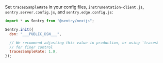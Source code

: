 Set `tracesSampleRate` in your config files, `instrumentation-client.js`, `sentry.server.config.js`, and `sentry.edge.config.js`:

```javascript
import * as Sentry from "@sentry/nextjs";

Sentry.init({
  dsn: "___PUBLIC_DSN___",

  // We recommend adjusting this value in production, or using `tracesSampler`
  // for finer control
  tracesSampleRate: 1.0,
});
```

